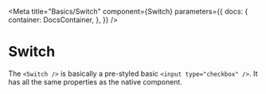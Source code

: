 
<Meta
  title="Basics/Switch"
  component={Switch}
  parameters={{
    docs: {
      container: DocsContainer,
    },
  }}
/>

# Switch

The `<Switch />` is basically a pre-styled basic `<input type="checkbox" />`.
It has all the same properties as the native component.

<Preview>
  <Story name="switch">
    <Switch />
  </Story>
</Preview>
